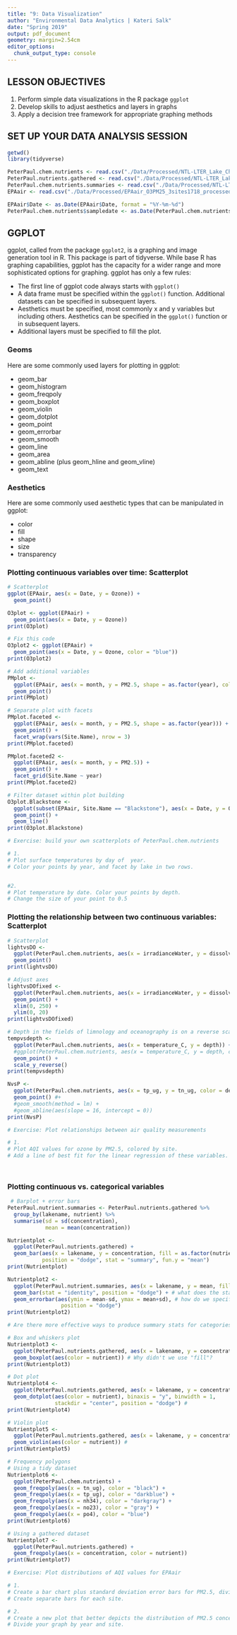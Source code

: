 ```yaml
---
title: "9: Data Visualization"
author: "Environmental Data Analytics | Kateri Salk"
date: "Spring 2019"
output: pdf_document
geometry: margin=2.54cm
editor_options: 
  chunk_output_type: console
---
```


## LESSON OBJECTIVES
1. Perform simple data visualizations in the R package `ggplot`
2. Develop skills to adjust aesthetics and layers in graphs
3. Apply a decision tree framework for appropriate graphing methods

## SET UP YOUR DATA ANALYSIS SESSION

```r
getwd()
library(tidyverse)

PeterPaul.chem.nutrients <- read.csv("./Data/Processed/NTL-LTER_Lake_Chemistry_Nutrients_PeterPaul_Processed.csv")
PeterPaul.nutrients.gathered <- read.csv("./Data/Processed/NTL-LTER_Lake_Nutrients_PeterPaulGathered_Processed.csv")
PeterPaul.chem.nutrients.summaries <- read.csv("./Data/Processed/NTL-LTER_Lake_Summaries_PeterPaul_Processed.csv")
EPAair <- read.csv("./Data/Processed/EPAair_O3PM25_3sites1718_processed.csv")

EPAair$Date <- as.Date(EPAair$Date, format = "%Y-%m-%d")
PeterPaul.chem.nutrients$sampledate <- as.Date(PeterPaul.chem.nutrients$sampledate, format = "%Y-%m-%d")

```

## GGPLOT

ggplot, called from the package `ggplot2`, is a graphing and image generation tool in R. This package is part of tidyverse. While base R has graphing capabilities, ggplot has the capacity for a wider range and more sophisticated options for graphing. 
ggplot has only a few rules: 

* The first line of ggplot code always starts with `ggplot()`
* A data frame must be specified within the `ggplot()` function. Additional datasets can be specified in subsequent layers.
* Aesthetics must be specified, most commonly x and y variables but including others. Aesthetics can be specified in the `ggplot()` function or in subsequent layers.
* Additional layers must be specified to fill the plot. 

### Geoms

Here are some commonly used layers for plotting in ggplot: 

* geom_bar
* geom_histogram
* geom_freqpoly
* geom_boxplot
* geom_violin
* geom_dotplot
* geom_point
* geom_errorbar
* geom_smooth
* geom_line
* geom_area
* geom_abline (plus geom_hline and geom_vline)
* geom_text

### Aesthetics
Here are some commonly used aesthetic types that can be manipulated in ggplot: 

* color
* fill
* shape
* size
* transparency

### Plotting continuous variables over time: Scatterplot
```r
# Scatterplot
ggplot(EPAair, aes(x = Date, y = Ozone)) + 
  geom_point()

O3plot <- ggplot(EPAair) +
  geom_point(aes(x = Date, y = Ozone))
print(O3plot)

# Fix this code
O3plot2 <- ggplot(EPAair) +
  geom_point(aes(x = Date, y = Ozone, color = "blue"))
print(O3plot2)

# Add additional variables
PMplot <- 
  ggplot(EPAair, aes(x = month, y = PM2.5, shape = as.factor(year), color = Site.Name)) +
  geom_point()
print(PMplot)

# Separate plot with facets
PMplot.faceted <-
  ggplot(EPAair, aes(x = month, y = PM2.5, shape = as.factor(year))) +
  geom_point() +
  facet_wrap(vars(Site.Name), nrow = 3)
print(PMplot.faceted)

PMplot.faceted2 <-
  ggplot(EPAair, aes(x = month, y = PM2.5)) +
  geom_point() +
  facet_grid(Site.Name ~ year)
print(PMplot.faceted2)

# Filter dataset within plot building
O3plot.Blackstone <- 
  ggplot(subset(EPAair, Site.Name == "Blackstone"), aes(x = Date, y = Ozone)) + 
  geom_point() +
  geom_line()
print(O3plot.Blackstone)

# Exercise: build your own scatterplots of PeterPaul.chem.nutrients

# 1. 
# Plot surface temperatures by day of  year. 
# Color your points by year, and facet by lake in two rows.


#2. 
# Plot temperature by date. Color your points by depth.
# Change the size of your point to 0.5


```
### Plotting the relationship between two continuous variables: Scatterplot

```r
# Scatterplot
lightvsDO <- 
  ggplot(PeterPaul.chem.nutrients, aes(x = irradianceWater, y = dissolvedOxygen)) +
  geom_point()
print(lightvsDO)

# Adjust axes
lightvsDOfixed <- 
  ggplot(PeterPaul.chem.nutrients, aes(x = irradianceWater, y = dissolvedOxygen)) +
  geom_point() +
  xlim(0, 250) +
  ylim(0, 20)
print(lightvsDOfixed)

# Depth in the fields of limnology and oceanography is on a reverse scale
tempvsdepth <- 
  ggplot(PeterPaul.chem.nutrients, aes(x = temperature_C, y = depth)) +
  #ggplot(PeterPaul.chem.nutrients, aes(x = temperature_C, y = depth, color = daynum)) +
  geom_point() +
  scale_y_reverse()
print(tempvsdepth)

NvsP <-
  ggplot(PeterPaul.chem.nutrients, aes(x = tp_ug, y = tn_ug, color = depth)) +
  geom_point() #+
  #geom_smooth(method = lm) +
  #geom_abline(aes(slope = 16, intercept = 0))
print(NvsP)

# Exercise: Plot relationships between air quality measurements

# 1. 
# Plot AQI values for ozone by PM2.5, colored by site. 
# Add a line of best fit for the linear regression of these variables.

  
```

### Plotting continuous vs. categorical variables

```r
 # Barplot + error bars
PeterPaul.nutrient.summaries <- PeterPaul.nutrients.gathered %>%
  group_by(lakename, nutrient) %>%
  summarise(sd = sd(concentration), 
            mean = mean(concentration))

Nutrientplot <- 
  ggplot(PeterPaul.nutrients.gathered) +
  geom_bar(aes(x = lakename, y = concentration, fill = as.factor(nutrient)), # why did we use fill?
           position = "dodge", stat = "summary", fun.y = "mean")             # what's happening here?
print(Nutrientplot)

Nutrientplot2 <- 
  ggplot(PeterPaul.nutrient.summaries, aes(x = lakename, y = mean, fill = as.factor(nutrient))) + #
  geom_bar(stat = "identity", position = "dodge") + # what does the stat command do?
  geom_errorbar(aes(ymin = mean-sd, ymax = mean+sd), # how do we specify error bars?
                 position = "dodge")
print(Nutrientplot2)

# Are there more effective ways to produce summary stats for categories?

# Box and whiskers plot
Nutrientplot3 <-
  ggplot(PeterPaul.nutrients.gathered, aes(x = lakename, y = concentration)) +
  geom_boxplot(aes(color = nutrient)) # Why didn't we use "fill"?
print(Nutrientplot3)

# Dot plot
Nutrientplot4 <-
  ggplot(PeterPaul.nutrients.gathered, aes(x = lakename, y = concentration)) +
  geom_dotplot(aes(color = nutrient), binaxis = "y", binwidth = 1, 
               stackdir = "center", position = "dodge") #
print(Nutrientplot4)

# Violin plot
Nutrientplot5 <-
  ggplot(PeterPaul.nutrients.gathered, aes(x = lakename, y = concentration)) +
  geom_violin(aes(color = nutrient)) #
print(Nutrientplot5)

# Frequency polygons
# Using a tidy dataset
Nutrientplot6 <-
  ggplot(PeterPaul.chem.nutrients) +
  geom_freqpoly(aes(x = tn_ug), color = "black") +
  geom_freqpoly(aes(x = tp_ug), color = "darkblue") +
  geom_freqpoly(aes(x = nh34), color = "darkgray") +
  geom_freqpoly(aes(x = no23), color = "gray") +
  geom_freqpoly(aes(x = po4), color = "blue") 
print(Nutrientplot6)

# Using a gathered dataset
Nutrientplot7 <-   
  ggplot(PeterPaul.nutrients.gathered) +
  geom_freqpoly(aes(x = concentration, color = nutrient))
print(Nutrientplot7)

# Exercise: Plot distributions of AQI values for EPAair

# 1. 
# Create a bar chart plus standard deviation error bars for PM2.5, divided by year. 
# Create separate bars for each site. 

# 2. 
# Create a new plot that better depicts the distribution of PM2.5 concentrations. 
# Divide your graph by year and site.

```
